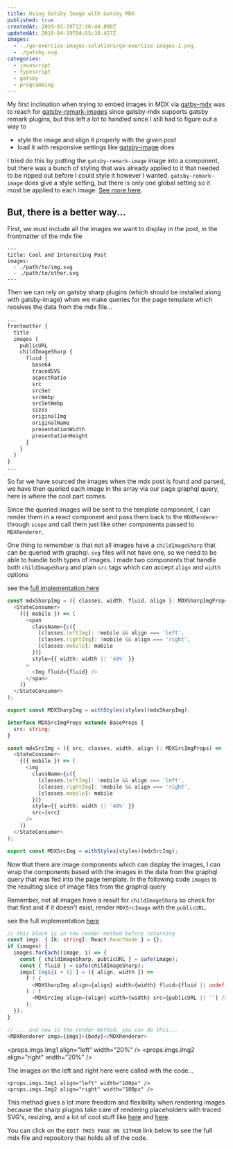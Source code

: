 ```yaml
---
title: Using Gatsby Image with Gatsby MDX
published: true
createdAt: 2019-01-20T12:16:48.000Z
updatedAt: 2019-04-19T04:55:30.427Z
images:
  - ../go-exercise-images-solutions/go-exercise-images-1.png
  - ./gatsby.svg
categories:
  - javascript
  - typescript
  - gatsby
  - programming
---
```


My first inclination when trying to embed images in MDX via [gatby-mdx](https://github.com/ChristopherBiscardi/gatsby-mdx)
was to reach for [gatsby-remark-images](https://www.gatsbyjs.org/packages/gatsby-remark-images://www.gatsbyjs.org/packages/gatsby-remark-images/)
since gatsby-mdx supports gatsby remark plugins, but this left a lot to handled since I still had to figure out a way
to

- style the image and align it properly with the given post
- load it with responsive settings like [gatsby-image](https://www.gatsbyjs.org/packages/gatsby-image/) does

I tried do this by putting the `gatsby-remark-image` image into a component, but there was a bunch of styling that was
already applied to it that needed to be ripped out before I could style it however I wanted. `gatsby-remark-image` does
give a style setting, but there is only one global setting so it must be applied to each image.
[See more here](https://github.com/ChristopherBiscardi/gatsby-mdx/issues/251).

## But, there is a better way...

First, we must include all the images we want to display in the post, in the frontmatter of the mdx file

```text
---
title: Cool and Interesting Post
images:
  - ./path/to/img.svg
  - ./path/to/other.svg
---
```

Then we can rely on gatsby sharp plugins (which should be installed along with gatsby-image) when we make queries for
the page template which receives the data from the mdx file...

```graphql
...
frontmatter {
  title
  images {
    publicURL
    childImageSharp {
      fluid {
        base64
        tracedSVG
        aspectRatio
        src
        srcSet
        srcWebp
        srcSetWebp
        sizes
        originalImg
        originalName
        presentationWidth
        presentationHeight
      }
    }
  }
}
...
```

So far we have sourced the images when the mdx post is found and parsed, we have then queried each image in the array
via our page graphql query, here is where the cool part comes.

Since the queried images will be sent to the template component, I can render them in a react component and pass them back to
the `MDXRenderer` through `scope` and call them just like other components passed to `MDXRenderer`.

One thing to remember is that not all images have a `childImageSharp` that can be queried with graphql. `svg` files will
not have one, so we need to be able to handle both types of images. I made two components that handle both
`childImageSharp` and plain `src` tags which can accept `align` and `width` options

see the [full implementation here](https://github.com/deltaskelta/deltaskelta.github.io.src/blob/master/src/components/images.tsx)

```typescript
const mdxSharpImg = ({ classes, width, fluid, align }: MDXSharpImgProps) => (
  <StateConsumer>
    {({ mobile }) => (
      <span
        className={c({
          [classes.leftImg]: !mobile && align === 'left',
          [classes.rightImg]: !mobile && align === 'right',
          [classes.mobile]: mobile
        })}
        style={{ width: width || '40%' }}
      >
        <Img fluid={fluid} />
      </span>
    )}
  </StateConsumer>
);

export const MDXSharpImg = withStyles(styles)(mdxSharpImg);

interface MDXSrcImgProps extends BaseProps {
  src: string;
}

const mdxSrcImg = ({ src, classes, width, align }: MDXSrcImgProps) => (
  <StateConsumer>
    {({ mobile }) => (
      <img
        className={c({
          [classes.leftImg]: !mobile && align === 'left',
          [classes.rightImg]: !mobile && align === 'right',
          [classes.mobile]: mobile
        })}
        style={{ width: width || '40%' }}
        src={src}
      />
    )}
  </StateConsumer>
);

export const MDXSrcImg = withStyles(styles)(mdxSrcImg);
```

Now that there are image components which can display the images, I can wrap the components based with the images in
the data from the graphql query that was fed into the page template. In the following code `images` is the resulting
slice of image files from the graphql query

Remember, not all images have a result for `childImageSharp` so check for that first and if it doesn't exist, render
`MDXSrcImage` with the `publicURL`.

see the full implementation [here](https://github.com/deltaskelta/deltaskelta.github.io.src/blob/master/src/templates/blogPost.tsx)
```typescript
// this block is in the render method before returning
const imgs: { [k: string]: React.ReactNode } = {};
if (images) {
  images.forEach((image, i) => {
    const { childImageSharp, publicURL } = safe(image);
    const { fluid } = safe(childImageSharp);
    imgs[`Img${i + 1}`] = ({ align, width }) =>
      f ? (
        <MDXSharpImg align={align} width={width} fluid={fluid || undefined} />
      ) : (
        <MDXSrcImg align={align} width={width} src={publicURL || ''} />
      );
  });
}

// ... and now in the render method, you can do this...
<MDXRenderer imgs={imgs}>{body}</MDXRenderer>
```

<props.imgs.Img1 align="left" width="20%" />
<props.imgs.Img2 align="right" width="20%" />

The images on the left and right here were called with the code...

```typescript.tsx
<props.imgs.Img1 align="left" width="100px" />
<props.imgs.Img2 align="right" width="100px" />
```

This method gives a lot more freedom and flexibility when rendering images because the sharp plugins take care of
rendering placeholders with traced SVG's, resizing, and a lot of cool stuff like
[here](https://medium.com/@kyle.robert.gill/ridiculously-easy-image-optimization-with-gatsby-js-59d48e15db6e)
and [here](https://www.orangejellyfish.com/blog/a-comprehensive-guide-to-images-in-gatsby/).

You can click on the `EDIT THIS PAGE ON GITHUB` link below to see the full mdx file and repository that holds all of the
code.
